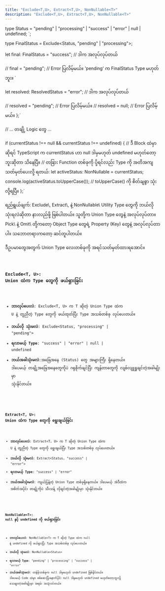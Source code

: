 ```yaml
---
title: "Exclude<T,U>, Extract<T,U>, NonNullable<T>"
description: "Exclude<T,U>, Extract<T,U>, NonNullable<T>"
---
```


type Status = "pending" | "processing" | "success" | "error" | null | undefined;
`;

type FinalStatus = Exclude<Status, "pending" | "processing">;

let final: FinalStatus = "success"; // ဒါက အလုပ်လုပ်တယ်

// final = "pending"; // Error ပြလိမ့်မယ်။ 'pending' က FinalStatus Type မဟုတ်ဘူး။
`

let resolved: ResolvedStatus = "error"; // ဒါက အလုပ်လုပ်တယ်

// resolved = "pending"; // Error ပြလိမ့်မယ်။
// resolved = null; // Error ပြလိမ့်မယ်။
};`


// ... တချို့ Logic တွေ ...

if (currentStatus !== null && currentStatus !== undefined) {
// ဒီ Block ထဲမှာဆိုရင် TypeScript က currentStatus ဟာ null ဒါမှမဟုတ် undefined မဟုတ်တော့ဘူးဆိုတာ သိနေပြီ။
// တခြား Function တစ်ခုကို ပို့ရင်လည်း Type ကို အတိအကျ သတ်မှတ်ပေးလို့ ရတယ်:
let activeStatus: NonNullable<Status> = currentStatus;
console.log(activeStatus.toUpperCase()); // toUpperCase() ကို စိတ်ချစွာ သုံးလို့ရပြီ။
};`

<Aside title='ရည်ရွယ်ချက်' type="tip">
 ရည်ရွယ်ချက်: Exclude\<T, U>, Extract\<T, U>, နဲ့ NonNullable\<T> Utility Type တွေကို ဘယ်လို သုံးရလဲဆိုတာ နားလည်ဖို့ ဖြစ်ပါတယ်။ သူတို့က Union Type တွေနဲ့ အလုပ်လုပ်တာ။ Pick\<T, K> နဲ့ Omit\<T, K> တို့ကတော့ Object Type တွေရဲ့ Property (Key) တွေနဲ့ အလုပ်လုပ်တာပါ။ သဘောတရားကတော့ ဆင်တူပါတယ်။ 
</Aside>

ဒီဥပမာတွေအတွက် Union Type လေးတစ်ခုကို အရင်သတ်မှတ်ထားရအောင်။

<Code lang="typescript" code={union} title="index.ts" />

### Exclude\<T, U>: Union ထဲက Type တွေကို ဖယ်ရှားခြင်း

- **ဘာလုပ်ပေးလဲ**: Exclude\<T, U> က T ဆိုတဲ့ Union Type ထဲက U နဲ့ တူညီတဲ့ Type တွေကို ဖယ်ထုတ်ပြီး Type အသစ်တစ်ခု လုပ်ပေးတယ်။
- **ဘယ်လို သုံးမလဲ**: Exclude\<Status, "processing" | "pending">
- **ရလာမယ့် Type**: "success" | "error" | null | undefined
- **ဘယ်အခါသုံးမလဲ**:အခြေအနေ (Status) တွေ အများကြီး ရှိနေတယ်။ ဒါပေမယ့် တချို့အခြေအနေတွေကိုပဲ ဂရုစိုက်ချင်ပြီး ကျန်တာတွေကို လျစ်လျူရှုချင်တဲ့အခါမျိုးမှာ သုံးနိုင်တယ်။

<Code lang="typescript" code={exclude} title="index.ts" />

### Extract\<T, U>: Union ထဲက Type တွေကို ရွေးချယ်ခြင်း

- **ဘာလုပ်ပေးလဲ**: Extract\<T, U> က T ဆိုတဲ့ Union Type ထဲက U နဲ့ တူညီတဲ့ Type တွေကို ရွေးချယ်ပြီး Type အသစ်တစ်ခု လုပ်ပေးတယ်။
- **ဘယ်လို သုံးမလဲ**: Extract\<Status, "success" | "error">
- **ရလာမယ့် Type**: "success" | "error"
- **ဘယ်အခါသုံးမလဲ**: ကျယ်ပြန့်တဲ့ Union Type တစ်ခုရှိနေတယ်။ ဒါပေမယ့် အဲဒီထဲက အစိတ်အပိုင်း တချို့ကိုပဲ သီးသန့် လိုချင်တဲ့အခါမျိုးမှာ သုံးနိုင်တယ်။

<Code lang="typescript" code={extract} title="index.ts" />

### NonNullable\<T>: null နှင့် undefined ကို ဖယ်ရှားခြင်း

- **ဘာလုပ်ပေးလဲ**: NonNullable\<T> က T ဆိုတဲ့ Type ထဲက null နဲ့ undefined ကို ဖယ်ရှားပြီး Type အသစ်တစ်ခု လုပ်ပေးတယ်။
- **ဘယ်လို သုံးမလဲ**: NonNullable\<Status>
- **ရလာမယ့် Type**: "pending" | "processing" | "success" | "error"
- **ဘယ်အခါသုံးမလဲ**: တန်ဖိုးတစ်ခုက null ဒါမှမဟုတ် undefined ဖြစ်နိုင်တယ်။ ဒါပေမယ့် Code ထဲမှာ စစ်ဆေးပြီးနောက်ပိုင်း null ဒါမှမဟုတ် undefined မဟုတ်တော့ဘူးလို့ သေချာတဲ့အခါမျိုးမှာ အရမ်း အသုံးဝင်တယ်။

<Code lang="typescript" code={nonnullable} title="index.ts" />
